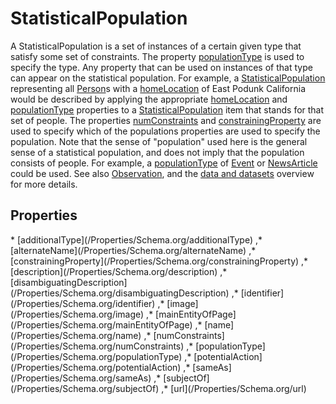 # StatisticalPopulation

A StatisticalPopulation is a set of instances of a certain given type that satisfy some set of constraints. The property <a class="localLink" href="/populationType">populationType</a> is used to specify the type. Any property that can be used on instances of that type can appear on the statistical population. For example, a <a class="localLink" href="/StatisticalPopulation">StatisticalPopulation</a> representing all <a class="localLink" href="/Person">Person</a>s with a <a class="localLink" href="/homeLocation">homeLocation</a> of East Podunk California would be described by applying the appropriate <a class="localLink" href="/homeLocation">homeLocation</a> and <a class="localLink" href="/populationType">populationType</a> properties to a <a class="localLink" href="/StatisticalPopulation">StatisticalPopulation</a> item that stands for that set of people.
The properties <a class="localLink" href="/numConstraints">numConstraints</a> and <a class="localLink" href="/constrainingProperty">constrainingProperty</a> are used to specify which of the populations properties are used to specify the population. Note that the sense of "population" used here is the general sense of a statistical
population, and does not imply that the population consists of people. For example, a <a class="localLink" href="/populationType">populationType</a> of <a class="localLink" href="/Event">Event</a> or <a class="localLink" href="/NewsArticle">NewsArticle</a> could be used. See also <a class="localLink" href="/Observation">Observation</a>, and the <a href="/docs/data-and-datasets.html">data and datasets</a> overview for more details.

## Properties

<Grid>
* [additionalType](/Properties/Schema.org/additionalType)
,* [alternateName](/Properties/Schema.org/alternateName)
,* [constrainingProperty](/Properties/Schema.org/constrainingProperty)
,* [description](/Properties/Schema.org/description)
,* [disambiguatingDescription](/Properties/Schema.org/disambiguatingDescription)
,* [identifier](/Properties/Schema.org/identifier)
,* [image](/Properties/Schema.org/image)
,* [mainEntityOfPage](/Properties/Schema.org/mainEntityOfPage)
,* [name](/Properties/Schema.org/name)
,* [numConstraints](/Properties/Schema.org/numConstraints)
,* [populationType](/Properties/Schema.org/populationType)
,* [potentialAction](/Properties/Schema.org/potentialAction)
,* [sameAs](/Properties/Schema.org/sameAs)
,* [subjectOf](/Properties/Schema.org/subjectOf)
,* [url](/Properties/Schema.org/url)

</Grid>

